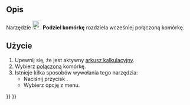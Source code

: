 <languages/>

{{Docnav/pl
|[[Spreadsheet_MergeCells/pl|Połącz komórki]]
|[[Spreadsheet_AlignLeft/pl|Wyrównaj do lewej]]
|[[Spreadsheet_Workbench/pl|środowisko pracy Arkusz Kalkulacyjny]]
|IconL=Spreadsheet_MergeCells.svg
|IconR=Spreadsheet_AlignLeft.svg
|IconC=Workbench_Spreadsheet.svg
}}

{{GuiCommand/pl
|Name=Spreadsheet SplitCell
|Name/pl=Arkusz Kalkulacyjny: Podziel komórkę
|MenuLocation=Arkusz Kalkulacyjny → Podziel komórkę
|Workbenches=[[Spreadsheet_Workbench/pl|Arkusz Kalkulacyjny]]
|Version=0.17
}}

<span id="Description"></span>
==Opis==

Narzędzie [[File:Spreadsheet_SplitCell.svg|24px]] '''Podziel komórkę''' rozdziela wcześniej połączoną komórkę.

<span id="Usage"></span>
==Użycie==

# Upewnij się, że jest aktywny [[Spreadsheet_CreateSheet/pl|arkusz kalkulacyjny]].
# Wybierz [[Spreadsheet_MergeCells/pl|połączoną]] komórkę.
# Istnieje kilka sposobów wywołania tego narzędzia:
#* Naciśnij przycisk {{Button|[[File:Spreadsheet_SplitCell.svg|16px]] [[Spreadsheet_SplitCell/pl|Podziel komórkę]]}}.
#* Wybierz opcję {{MenuCommand|Arkusz Kalkulacyjny → [[File:Spreadsheet_SplitCell.svg|16px]] Podziel komórkę}} z menu.


{{Docnav/pl
|[[Spreadsheet_MergeCells/pl|Połącz komórki]]
|[[Spreadsheet_AlignLeft/pl|Wyrównaj do lewej]]
|[[Spreadsheet_Workbench/pl|środowisko pracy Arkusz Kalkulacyjny]]
|IconL=Spreadsheet_MergeCells.svg
|IconR=Spreadsheet_AlignLeft.svg
|IconC=Workbench_Spreadsheet.svg
}}

{{Spreadsheet_Tools_navi{{#translation:}}}}
{{Userdocnavi{{#translation:}}}}